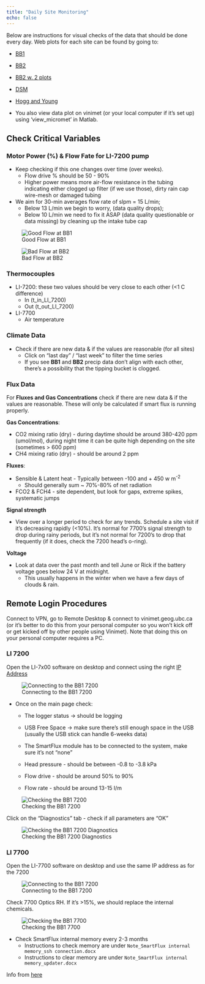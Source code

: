 ```yaml
---
title: "Daily Site Monitoring"
echo: false
---
```


Below are instructions for visual checks of the data that should be done every day.  Web plots for each site can be found by going to:

* [BB1](https://ibis.geog.ubc.ca/~micromet/data/burnsbog.html#)
* [BB2](https://ibis.geog.ubc.ca/~micromet/data/burnsbog2)
* [BB2 w. 2 plots](https://ibis.geog.ubc.ca/~micromet/data/basic_sync5#)
* [DSM](https://ibis.geog.ubc.ca/~micromet/data/DeltaSaltMarsh.html#)
* [Hogg and Young](https://app1.fluxsuite.com/login?next=%2Fmap%2F) 
  
* You also view data plot on vinimet (or your local computer if it’s set up) using ‘view_micromet’ in Matlab.

## Check Critical Variables 

### Motor Power (%) & Flow Fate for LI-7200 pump

* Keep checking if this one changes over time (over weeks). 
  + Flow drive % should be 50 - 90%
  + Higher power means more air-flow resistance in the tubing indicating either clogged up filter (if we use those), dirty rain cap wire-mesh or damaged tubing 
  
* We aim for 30-min averages flow rate of slpm = 15 L/min;
  + Below 13 L/min we begin to worry, (data quality drops);
  + Below 10 L/min we need to fix it ASAP (data quality questionable or data missing) by cleaning up the intake tube cap

![Good Flow at BB1](images/BB1_Flow_Rate.png)

![Bad Flow at BB2](images/BB2_Flow_Rate.png)

  
### Thermocouples

* LI-7200: these two values should be very close to each other (<1 C difference)
  * In (t_in_LI_7200)
  * Out (t_out_LI_7200)
* LI-7700
  * Air temperature

### Climate Data

* Check if there are new data & if the values are reasonable (for all sites)
  * Click on “last day” / "last week" to filter the time series
  * If you see **BB1** and **BB2** precip data don't align with each other, there's a possibility that the tipping bucket is clogged.

### Flux Data

For **Fluxes and Gas Concentrations** check if there are new data & if the values are reasonable.  These will only be calculated if smart flux is running properly.

**Gas Concentrations**:

* CO2 mixing ratio (dry) - during daytime should be around 380-420 ppm (umol/mol), during night time it can be quite high depending on the site (sometimes > 600 ppm)
* CH4 mixing ratio (dry) - should be around 2 ppm

**Fluxes**: 

* Sensible & Latent heat - Typically between -100 and + 450 w m<sup>-2</sup>
  * Should generally sum ~ 70%-80% of net radiation
* FCO2 & FCH4 - site dependent, but look for gaps, extreme spikes, systematic jumps

**Signal strength**

* View over a longer period to check for any trends. Schedule a site visit if it’s decreasing rapidly (<10%). It’s normal for 7700’s signal strength to drop during rainy periods, but it’s not normal for 7200’s to drop that frequently (if it does, check the 7200 head’s o-ring). 

**Voltage**

* Look at data over the past month and tell June or Rick if the battery voltage goes below 24 V at midnight. 
  * This usually happens in the winter when we have a few days of clouds & rain.

## Remote Login Procedures

Connect to VPN, go to Remote Desktop & connect to vinimet.geog.ubc.ca (or it’s better to do this from your personal computer so you won’t kick off or get kicked off by other people using Vinimet). Note that doing this on your personal computer requires a PC.

### LI 7200

Open the LI-7x00 software on desktop and connect using the right [IP Address](https://docs.google.com/document/d/1JyEQ7OyvLmtzWhKl5TsjZ7FiPcd_f-K0ewoyx3xSmH4/edit)

![Connecting to the BB1 7200](images/7200_Connection_BB1.png)

* Once on the main page check:
  * The logger status → should be logging
  * USB Free Space → make sure there’s still enough space in the USB (usually the USB stick can handle 6-weeks data)
  * The SmartFlux module has to be connected to the system, make sure it’s not “none”
  
  * Head pressure - should be between -0.8 to  -3.8 kPa
  * Flow drive -  should be around 50% to 90%
  * Flow rate - should be around 13-15 l/m

![Checking the BB1 7200](images/7200_Software.png)

Click on the “Diagnostics” tab - check if all parameters are “OK”

![Checking the BB1 7200 Diagnostics](images/7200_Diagnostics.png)



### LI 7700

Open the LI-7700 software on desktop and use the same IP address as for the 7200

![Connecting to the BB1 7200](images/7200_Connection_BB1.png)


Check 7700 Optics RH. If it’s >15%, we should replace the internal chemicals.


![Checking the BB1 7700](images/7700_Software.png)

* Check SmartFlux internal memory every 2-3 months
  * Instructions to check memory are under `Note_SmartFlux internal memory_ssh connection.docx`
  * Instructions to clear memory are under `Note_SmartFlux internal memory_updater.docx`

Info from [here](https://docs.google.com/document/d/1hM0ZpYF6znLv-90TAyof2EEdsJ6oyaizvdwNYeMugyM/edit?usp=sharing)
 